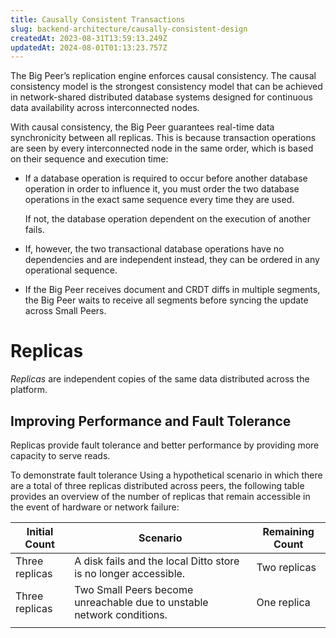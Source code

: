 ```yaml
---
title: Causally Consistent Transactions
slug: backend-architecture/causally-consistent-design
createdAt: 2023-08-31T13:59:13.249Z
updatedAt: 2024-08-01T01:13:23.757Z
---
```


The Big Peer’s replication engine enforces causal consistency. The causal consistency model is the strongest consistency model that can be achieved in network-shared distributed database systems designed for continuous data availability across interconnected nodes. 

With causal consistency, the Big Peer guarantees real-time data synchronicity between all replicas. This is because transaction operations are seen by every interconnected node in the same order, which is based on their sequence and execution time:

- If a database operation is required to occur before another database operation in order to influence it, you must order the two database operations in the exact same sequence every time they are used.&#x20;

  If not, the database operation dependent on the execution of another fails.

- If, however, the two transactional database operations have no dependencies and are independent instead, they can be ordered in any operational sequence.

- If the Big Peer receives document and CRDT diffs in multiple segments, the Big Peer waits to receive all segments before syncing the update across Small Peers.&#x20;

# Replicas

*Replicas* are independent copies of the same data distributed across the platform.&#x20;

## Improving Performance and Fault Tolerance

Replicas provide fault tolerance and better performance by providing more capacity to serve reads.&#x20;

To demonstrate fault tolerance Using a hypothetical scenario in which there are a total of three replicas distributed across peers, the following table provides an overview of the number of replicas that remain accessible in the event of hardware or network failure:&#x20;

| **Initial Count** | **Scenario**                                                           | **Remaining Count** |
| ----------------- | ---------------------------------------------------------------------- | ------------------- |
| Three replicas    | A disk fails and the local Ditto store is no longer accessible.        | Two replicas        |
| Three replicas    | Two Small Peers become unreachable due to unstable network conditions. | One replica         |
|                   |                                                                        |                     |




